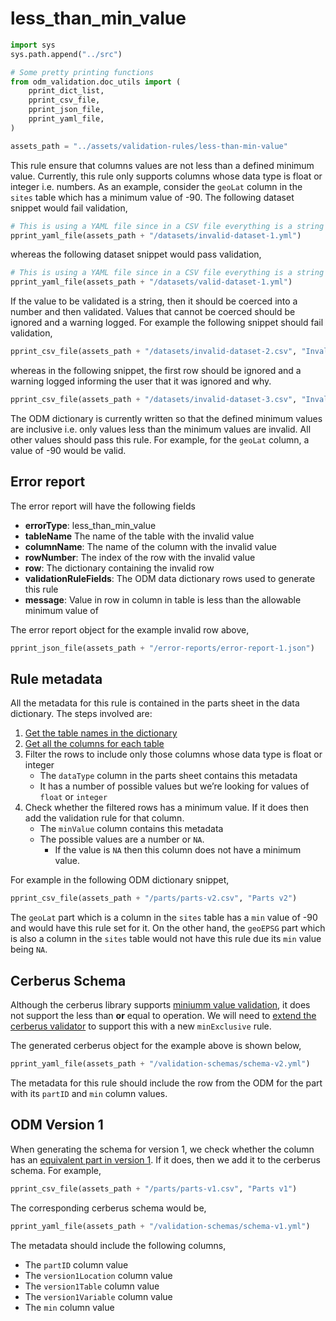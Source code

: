 # less_than_min_value

```python
import sys
sys.path.append("../src")

# Some pretty printing functions
from odm_validation.doc_utils import (
    pprint_dict_list, 
    pprint_csv_file, 
    pprint_json_file, 
    pprint_yaml_file,
)

assets_path = "../assets/validation-rules/less-than-min-value"
```


This rule ensure that columns values are not less than a defined minimum value. Currently, this rule only supports columns whose data type is float or integer i.e. numbers. As an example, consider the `geoLat` column in the `sites` table which has a minimum value of -90. The following dataset snippet would fail validation,

```python
# This is using a YAML file since in a CSV file everything is a string by default
pprint_yaml_file(assets_path + "/datasets/invalid-dataset-1.yml")
```

whereas the following dataset snippet would pass validation,

```python
# This is using a YAML file since in a CSV file everything is a string by default
pprint_yaml_file(assets_path + "/datasets/valid-dataset-1.yml")
```

If the value to be validated is a string, then it should be coerced into a number and then validated. Values that cannot be coerced should be ignored and a warning logged. For example the following snippet should fail validation,

```python
pprint_csv_file(assets_path + "/datasets/invalid-dataset-2.csv", "Invalid Dataset")
```

whereas in the following snippet, the first row should be ignored and a warning logged informing the user that it was ignored and why.

```python
pprint_csv_file(assets_path + "/datasets/invalid-dataset-3.csv", "Invalid Dataset")
```

The ODM dictionary is currently written so that the defined minimum values are inclusive i.e. only values less than the minimum values are invalid. All other values should pass this rule. For example, for the `geoLat` column, a value of -90 would be valid.

## Error report

The error report will have the following fields

* **errorType**: less_than_min_value
* **tableName** The name of the table with the invalid value
* **columnName**: The name of the column with the invalid value
* **rowNumber**: The index of the row with the invalid value
* **row**: The dictionary containing the invalid row
* **validationRuleFields**: The ODM data dictionary rows used to generate this rule
* **message**: Value <invalid_value> in row <row_index> in column <column_name> in table <table_name> is less than the allowable minimum value of <min_value>

The error report object for the example invalid row above,

```python
pprint_json_file(assets_path + "/error-reports/error-report-1.json")
```

## Rule metadata

All the metadata for this rule is contained in the parts sheet in the data dictionary. The steps involved are:

1. [Get the table names in the dictionary](../specs/odm-how-tos.md#how-to-get-the-names-of-tables-that-are-part-of-the-odm)
1. [Get all the columns for each table](../specs/odm-how-tos.md#how-to-get-the-names-of-tables-that-are-part-of-the-odm)
2. Filter the rows to include only those columns whose data type is float or integer
    * The `dataType` column in the parts sheet contains this metadata
    * It has a number of possible values but we're looking for values of `float` or `integer`
3. Check whether the filtered rows has a minimum value. If it does then add the validation rule for that column.
    * The `minValue` column contains this metadata
    * The possible values are a number or `NA`. 
        * If the value is `NA` then this column does not have a minimum value.

For example in the following ODM dictionary snippet,

```python
pprint_csv_file(assets_path + "/parts/parts-v2.csv", "Parts v2")
```

The `geoLat` part which is a column in the `sites` table has a `min` value of -90 and would have this rule set for it. On the other hand, the `geoEPSG` part which is also a column in the `sites` table would not have this rule due its `min` value being `NA`.

## Cerberus Schema

Although the cerberus library supports [miniumm value validation](https://docs.python-cerberus.org/en/stable/validation-rules.html#min-max), it does not support the less than **or** equal to operation. We will need to [extend the cerberus validator](https://docs.python-cerberus.org/en/stable/customize.html) to support this with a new `minExclusive` rule.

The generated cerberus object for the example above is shown below,

```python
pprint_yaml_file(assets_path + "/validation-schemas/schema-v2.yml")
```

The metadata for this rule should include the row from the ODM for the part with its `partID` and `min` column values.

## ODM Version 1

When generating the schema for version 1, we check whether the column has an [equivalent part in version 1](../specs/odm-how-tos.md#getting-the-version-1-equivalent-for-a-part). If it does, then we add it to the cerberus schema. For example,

```python
pprint_csv_file(assets_path + "/parts/parts-v1.csv", "Parts v1")
```

The corresponding cerberus schema would be,

```python
pprint_yaml_file(assets_path + "/validation-schemas/schema-v1.yml")
```

The metadata should include the following columns,

* The `partID` column value
* The `version1Location` column value
* The `version1Table` column value
* The `version1Variable` column value
* The `min` column value